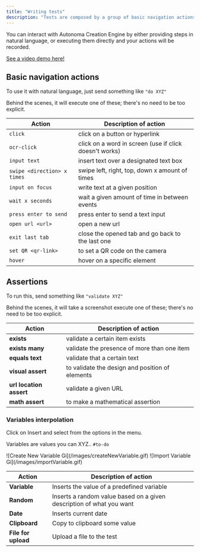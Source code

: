 ```yaml
---
title: "Writing tests"
description: "Tests are composed by a group of basic navigation actions and assertions."
---
```


You can interact with Autonoma Creation Engine by either providing steps in natural language, or executing them directly and your actions will be recorded.

[See a video demo here\!](https://www.loom.com/share/6d5c2e9b5f9740ba9f9d522273dc0b51?sid=829e26af-4e60-4167-9713-472933fa6a99)

## Basic navigation actions

To use it with natural language, just send something like `"do XYZ"`

Behind the scenes, it will execute one of these; there's no need to be too explicit.

| **Action**                  | **Description of action**                              |
| --------------------------- | ------------------------------------------------------ |
| `click`                     | click on a button or hyperlink                         |
| `ocr-click`                 | click on a word in screen (use if click doesn't works) |
| `input text`                | insert text over a designated text box                 |
| `swipe <direction> x times` | swipe left, right, top, down x amount of times         |
| `input on focus`            | write text at a given position                         |
| `wait x seconds`            | wait a given amount of time in between events          |
| `press enter to send`       | press enter to send a text input                       |
| `open url <url>`            | open a new url                                         |
| `exit last tab`             | close the opened tab and go back to the last one       |
| `set QR <qr-link>`          | to set a QR code on the camera                         |
| `hover`                     | hover on a specific element                            |

## Assertions

To run this, send something like `"validate XYZ"`

Behind the scenes, it will take a screenshot execute one of these; there's no need to be too explicit.

| Action                  | **Description of action**                       |
| ----------------------- | ----------------------------------------------- |
| **exists**              | validate a certain item exists                  |
| **exists many**         | validate the presence of more than one item     |
| **equals text**         | validate that a certain text                    |
| **visual assert**       | to validate the design and position of elements |
| **url location assert** | validate a given URL                            |
| **math assert**         | to make a mathematical assertion                |

### Variables interpolation

Click on Insert and select from the options in the menu. 

Variables are values you can XYZ.. `#to-do`

<Steps>
  <Step title="Create a variable">
    ![Create New Variable Gi](/images/createNewVariable.gif)
  </Step>
  <Step title="Use it on a test">
    ![Import Variable Gi](/images/importVariable.gif)
  </Step>
</Steps>

| Action              | Description of action                                                |
| ------------------- | -------------------------------------------------------------------- |
| **Variable**        | Inserts the value of a predefined variable                           |
| **Random**          | Inserts a random value based on a given description of what you want |
| **Date**            | Inserts current date                                                 |
| **Clipboard**       | Copy to clipboard some value                                         |
| **File for upload** | Upload a file to the test                                            |